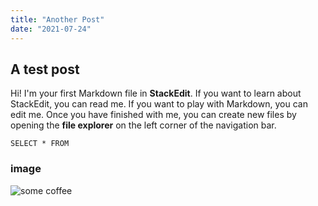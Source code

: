 ```yaml
---
title: "Another Post"
date: "2021-07-24"
---
```


## A test post

Hi! I'm your first Markdown file in **StackEdit**. If you want to learn about StackEdit, you can read me. If you want to play with Markdown, you can edit me. Once you have finished with me, you can create new files by opening the **file explorer** on the left corner of the navigation bar.

```
SELECT * FROM
```

### image

![some coffee](./imgs/coffee.jpg)
